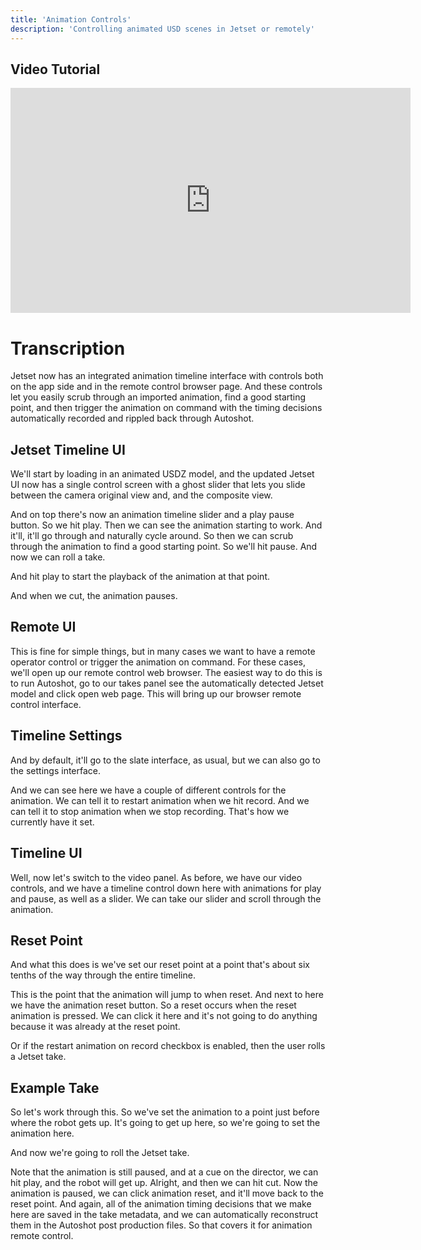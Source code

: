 ```yaml
---
title: 'Animation Controls'
description: 'Controlling animated USD scenes in Jetset or remotely'
---
```


## Video Tutorial

<iframe src="https://share.descript.com/embed/aDjumpOM3UE" width="640" height="360" frameborder="0" allowfullscreen></iframe>

# Transcription

Jetset now has an integrated animation timeline interface with controls both on the app side and in the remote control browser page. And these controls let you easily scrub through an imported animation, find a good starting point, and then trigger the animation on command with the timing decisions automatically recorded and rippled back through Autoshot.


## Jetset Timeline UI 

We'll start by loading in an animated USDZ model, and the updated Jetset UI now has a single control screen with a ghost slider that lets you slide between the camera original view and, and the composite view.

And on top there's now an animation timeline slider and a play pause button. So we hit play. Then we can see the animation starting to work. And it'll, it'll go through and naturally cycle around. So then we can scrub through the animation to find a good starting point. So we'll hit pause. And now we can roll a take. 

And hit play to start the playback of the animation at that point. 

And when we cut, the animation pauses. 


## Remote UI

This is fine for simple things, but in many cases we want to have a remote operator control or trigger the animation on command. For these cases, we'll open up our remote control web browser. The easiest way to do this is to run Autoshot, go to our takes panel see the automatically detected Jetset model and click open web page. This will bring up our browser remote control interface. 


## Timeline Settings

And by default, it'll go to the slate interface, as usual, but we can also go to the settings interface.

And we can see here we have a couple of different controls for the animation. We can tell it to restart animation when we hit record. And we can tell it to stop animation when we stop recording. That's how we currently have it set. 


## Timeline UI

Well, now let's switch to the video panel. As before, we have our video controls, and we have a timeline control down here with animations for play and pause, as well as a slider. We can take our slider and scroll through the animation. 


## Reset Point

And what this does is we've set our reset point at a point that's about six tenths of the way through the entire timeline. 

This is the point that the animation will jump to when reset. And next to here we have the animation reset button. So a reset occurs when the reset animation is pressed. We can click it here and it's not going to do anything because it was already at the reset point.

Or if the restart animation on record checkbox is enabled, then the user rolls a Jetset take. 


## Example Take

So let's work through this. So we've set the animation to a point just before where the robot gets up. It's going to get up here, so we're going to set the animation here.

And now we're going to roll the Jetset take. 

Note that the animation is still paused, and at a cue on the director, we can hit play, and the robot will get up. Alright, and then we can hit cut. Now the animation is paused, we can click animation reset, and it'll move back to the reset point. And again, all of the animation timing decisions that we make here are saved in the take metadata, and we can automatically reconstruct them in the Autoshot post production files. So that covers it for animation remote control.

​

